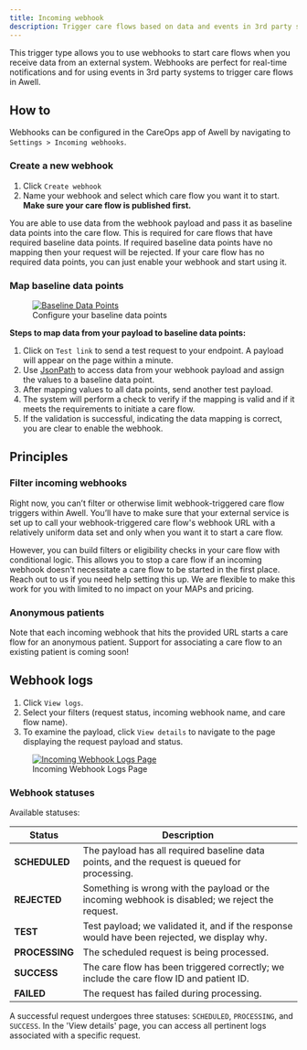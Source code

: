 ```yaml
---
title: Incoming webhook
description: Trigger care flows based on data and events in 3rd party systems
---
```


This trigger type allows you to use webhooks to start care flows when you receive data from an external system. Webhooks are perfect for real-time notifications and for using events in 3rd party systems to trigger care flows in Awell.

## How to

Webhooks can be configured in the CareOps app of Awell by navigating to `Settings > Incoming webhooks`.

### Create a new webhook

1. Click `Create webhook`
2. Name your webhook and select which care flow you want it to start. **Make sure your care flow is published first.**

You are able to use data from the webhook payload and pass it as baseline data points into the care flow. This is required for care flows that have required baseline data points. If required baseline data points have no mapping then your request will be rejected. If your care flow has no required data points, you can just enable your webhook and start using it.

### Map baseline data points

<figure className="w-full flex flex-col justify-center text-center relative">
  <div className="bg-white p-12 w-full sm:p-4 mx-auto rounded-md">
    <a
      href="https://res.cloudinary.com/da7x4rzl4/image/upload/v1706901419/Developer%20portal/301480408-0699ef1e-bbee-4d4a-9ece-5c656a3f5b63.png"
      target="_blank"
      title="Baseline Data Points"
    >
      <img
        src="https://res.cloudinary.com/da7x4rzl4/image/upload/v1706901419/Developer%20portal/301480408-0699ef1e-bbee-4d4a-9ece-5c656a3f5b63.png"
        alt="Baseline Data Points"
      />
    </a>
  </div>
  <figcaption className="dark:text-slate-400 pt-2">
    Configure your baseline data points
  </figcaption>
</figure>

**Steps to map data from your payload to baseline data points:**

1. Click on `Test link` to send a test request to your endpoint. A payload will appear on the page within a minute.
2. Use [JsonPath](https://github.com/json-path/JsonPath) to access data from your webhook payload and assign the values to a baseline data point.
3. After mapping values to all data points, send another test payload.
4. The system will perform a check to verify if the mapping is valid and if it meets the requirements to initiate a care flow.
5. If the validation is successful, indicating the data mapping is correct, you are clear to enable the webhook.

## Principles

### Filter incoming webhooks

Right now, you can’t filter or otherwise limit webhook-triggered care flow triggers within Awell. You’ll have to make sure that your external service is set up to call your webhook-triggered care flow's webhook URL with a relatively uniform data set and only when you want it to start a care flow.

However, you can build filters or eligibility checks in your care flow with conditional logic. This allows you to stop a care flow if an incoming webhook doesn't necessitate a care flow to be started in the first place. Reach out to us if you need help setting this up. We are flexible to make this work for you with limited to no impact on your MAPs and pricing.

### Anonymous patients

Note that each incoming webhook that hits the provided URL starts a care flow for an anonymous patient. Support for associating a care flow to an existing patient is coming soon!

## Webhook logs

1. Click `View logs`.
2. Select your filters (request status, incoming webhook name, and care flow name).
3. To examine the payload, click `View details` to navigate to the page displaying the request payload and status.

<figure className="w-full flex flex-col justify-center text-center relative">
  <div className="bg-white p-12 w-full sm:p-4 mx-auto rounded-md">
    <a
      href="https://res.cloudinary.com/da7x4rzl4/image/upload/v1706901422/Developer%20portal/301480350-973eeede-c2db-4d34-8882-26497102a273.png"
      target="_blank"
      title="Incoming Webhook Logs Page"
    >
      <img
        src="https://res.cloudinary.com/da7x4rzl4/image/upload/v1706901422/Developer%20portal/301480350-973eeede-c2db-4d34-8882-26497102a273.png"
        alt="Incoming Webhook Logs Page"
      />
    </a>
  </div>
  <figcaption className="dark:text-slate-400 pt-2">
    Incoming Webhook Logs Page
  </figcaption>
</figure>

### Webhook statuses

Available statuses:

<div className="table-wrapper">
  <table>
    <thead>
      <tr>
        <th className="w-[150px]">Status</th>
        <th>Description</th>
      </tr>
    </thead>
    <tbody>
      <tr>
        <td>
          <strong>SCHEDULED</strong>
        </td>
        <td>
          The payload has all required baseline data points, and the request is
          queued for processing.
        </td>
      </tr>
      <tr>
        <td>
          <strong>REJECTED</strong>
        </td>
        <td>
          Something is wrong with the payload or the incoming webhook is
          disabled; we reject the request.
        </td>
      </tr>
      <tr>
        <td>
          <strong>TEST</strong>
        </td>
        <td>
          Test payload; we validated it, and if the response would have been
          rejected, we display why.
        </td>
      </tr>
      <tr>
        <td>
          <strong>PROCESSING</strong>
        </td>
        <td>The scheduled request is being processed.</td>
      </tr>
      <tr>
        <td>
          <strong>SUCCESS</strong>
        </td>
        <td>
          The care flow has been triggered correctly; we include the care flow
          ID and patient ID.
        </td>
      </tr>
      <tr>
        <td>
          <strong>FAILED</strong>
        </td>
        <td>The request has failed during processing.</td>
      </tr>
    </tbody>
  </table>
</div>

A successful request undergoes three statuses: `SCHEDULED`, `PROCESSING`, and `SUCCESS`. In the 'View details' page, you can access all pertinent logs associated with a specific request.

